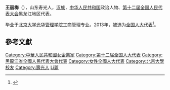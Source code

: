 '''王丽梅'''（{{bd|1962年||}}），山东寿光人，[[汉族|汉族]]，[[中华人民共和国|中华人民共和国]]政治人物、[[第十二届全国人民代表大会|第十二届全国人民代表大会]]黑龙江地区代表。

毕业于[[北京大学光华管理学院|北京大学光华管理学院]]工商管理专业。2013年，被选为[[全国人大代表|全国人大代表]]<ref>{{cite news|title=全国人大代表信息-王丽梅|url= http://210.82.31.1:8084/delegate/viewDelegate.action?dbid=120524|accessdate=2013-03-28|newspaper=全国人大网}}</ref>。

==參考文獻==
{{reflist}}
{{中国政治人物小作品}}
{{DEFAULTSORT:Wang王}}
[[Category:中華人民共和國女企業家|Category:中華人民共和國女企業家]]
[[Category:第十二届全国人大代表|Category:第十二届全国人大代表]]
[[Category:黑龍江省全國人民代表大會代表|Category:黑龍江省全國人民代表大會代表]]
[[Category:女性全國人大代表|Category:女性全國人大代表]]
[[Category:北京大學校友|Category:北京大學校友]]
[[Category:壽光人|Category:壽光人]]
[[Category:王姓|Li麗]]